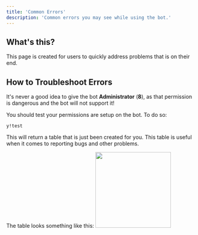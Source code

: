 ```yaml
---
title: 'Common Errors'
description: 'Common errors you may see while using the bot.'
---
```


## What's this?
This page is created for users to quickly address problems that is on their end.

## How to Troubleshoot Errors
<Warning>It's never a good idea to give the bot **Administrator** (**8**), as that permission is dangerous and the bot will not support it!</Warning>


You should test your permissions are setup on the bot. To do so:
```
y!test
```

This will return a table that is just been created for you. This table is useful when it comes to reporting bugs and other problems.

The table looks something like this:
<img height="200" src="/path/image.jpg" />
